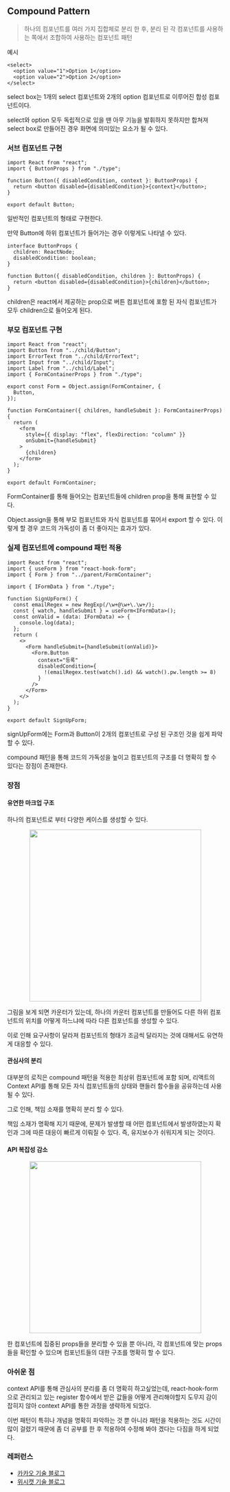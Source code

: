 ## Compound Pattern

> 하나의 컴포넌트를 여러 가지 집합체로 분리 한 후, 분리 된 각 컴포넌트를 사용하는 쪽에서 조합하여 사용하는 컴포넌트 패턴

예시

```tsx
<select>
  <option value="1">Option 1</option>
  <option value="2">Option 2</option>
</select>
```

select box는 1개의 select 컴포넌트와 2개의 option 컴포넌트로 이루어진 합성 컴포넌트이다.

select와 option 모두 독립적으로 있을 땐 아무 기능을 발휘하지 못하지만 합쳐져 select box로 만들어진
경우 화면에 의미있는 요소가 될 수 있다.

### 서브 컴포넌트 구현

```tsx
import React from "react";
import { ButtonProps } from "./type";

function Button({ disabledCondition, context }: ButtonProps) {
  return <button disabled={disabledCondition}>{context}</button>;
}

export default Button;
```

일반적인 컴포넌트의 형태로 구현한다.

만약 Button에 하위 컴포넌트가 들어가는 경우 이렇게도 나타낼 수 있다.

```tsx
interface ButtonProps {
  children: ReactNode;
  disabledCondition: boolean;
}

function Button({ disabledCondition, children }: ButtonProps) {
  return <button disabled={disabledCondition}>{children}</button>;
}
```

children은 react에서 제공하는 prop으로 버튼 컴포넌트에 포함 된 자식 컴포넌트가 모두 children으로 들어오게 된다.

### 부모 컴포넌트 구현

```tsx
import React from "react";
import Button from "../child/Button";
import ErrorText from "../child/ErrorText";
import Input from "../child/Input";
import Label from "../child/Label";
import { FormContainerProps } from "./type";

export const Form = Object.assign(FormContainer, {
  Button,
});

function FormContainer({ children, handleSubmit }: FormContainerProps) {
  return (
    <form
      style={{ display: "flex", flexDirection: "column" }}
      onSubmit={handleSubmit}
    >
      {children}
    </form>
  );
}

export default FormContainer;
```

FormContainer를 통해 들어오는 컴포넌트들에 children prop을 통해 표현할 수 있다.

Object.assign을 통해 부모 컴포넌트와 자식 컴포넌트를 묶어서 export 할 수 있다. 이렇게 할 경우 코드의 가독성이 좀 더 좋아지는 효과가 있다.

### 실제 컴포넌트에 compound 패턴 적용

```tsx
import React from "react";
import { useForm } from "react-hook-form";
import { Form } from "../parent/FormContainer";

import { IFormData } from "./type";

function SignUpForm() {
  const emailRegex = new RegExp(/\w+@\w+\.\w+/);
  const { watch, handleSubmit } = useForm<IFormData>();
  const onValid = (data: IFormData) => {
    console.log(data);
  };
  return (
    <>
      <Form handleSubmit={handleSubmit(onValid)}>
        <Form.Button
          context="등록"
          disabledCondition={
            !(emailRegex.test(watch().id) && watch().pw.length >= 8)
          }
        />
      </Form>
    </>
  );
}

export default SignUpForm;
```

signUpForm에는 Form과 Button이 2개의 컴포넌트로 구성 된 구조인 것을 쉽게 파악할 수 있다.

compound 패턴을 통해 코드의 가독성을 높이고 컴포넌트의 구조를 더 명확히 할 수 있다는 장점이 존재한다.

### 장점

#### 유연한 마크업 구조

하나의 컴포넌트로 부터 다양한 케이스를 생성할 수 있다.

<div align="center">
  <img
    width="400"
    src="https://blog.wishket.com/wp-content/uploads/2022/06/04-1.jpg"
  />
</div>

그림을 보게 되면 카운터가 있는데, 하나의 카운터 컴포넌트를 만들어도 다른 하위 컴포넌트의 위치를 어떻게 하느냐에 따라 다른 컴포넌트를 생성할 수 있다.

이로 인해 요구사항이 달라져 컴포넌트의 형태가 조금씩 달라지는 것에 대해서도 유연하게 대응할 수 있다.

#### 관심사의 분리

대부분의 로직은 compound 패턴을 적용한 최상위 컴포넌트에 포함 되며, 리액트의 Context API를 통해 모든 자식 컴포넌트들의 상태와 핸들러 함수들을
공유하는데 사용될 수 있다.

그로 인해, 책임 소재를 명확히 분리 할 수 있다.

책임 소재가 명확해 지기 때문에, 문제가 발생할 때 어떤 컴포넌트에서 발생하였는지 확인과 그에 따른 대응이 빠르게 이뤄질 수 있다. 즉, 유지보수가 쉬워지게 되는 것이다.

#### API 복잡성 감소

<div align="center">
  <img
    width="400"
    src="https://blog.wishket.com/wp-content/uploads/2022/06/03-1.jpg"
  />
</div>

한 컴포넌트에 집중된 props들을 분리할 수 있을 뿐 아니라, 각 컴포넌트에 맞는 props들을 확인할 수 있으며
컴포넌트들의 대한 구조를 명확히 할 수 있다.

### 아쉬운 점

context API를 통해 관심사의 분리를 좀 더 명확히 하고싶었는데, react-hook-form으로 관리되고 있는 register 함수에서 받은 값들을 어떻게 관리해야할지 도무지 감이 잡히지 않아
context API를 통한 과정을 생략하게 되었다.

이번 패턴이 특히나 개념을 명확히 파악하는 것 뿐 아니라 패턴을 적용하는 것도 시간이 많이 걸렸기 때문에 좀 더 공부를 한 후 적용하여 수정해 봐야 겠다는 다짐을 하게 되었다.

### 레퍼런스

- [카카오 기술 블로그](https://fe-developers.kakaoent.com/2022/220731-composition-component/)
- [위시캣 기술 블로그](https://blog.wishket.com/5%EA%B0%80%EC%A7%80-%EC%B5%9C%EC%8B%A0-%EA%B3%A0%EA%B8%89-%EB%A6%AC%EC%95%A1%ED%8A%B8-%ED%8C%A8%ED%84%B4-%E2%91%A0-compound-component-control-props-custom-hook/)
